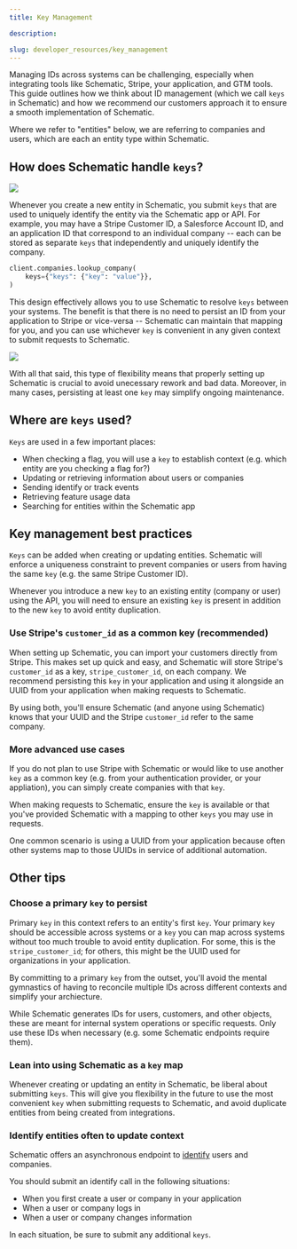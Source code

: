 ```yaml
---
title: Key Management

description: 

slug: developer_resources/key_management
---
```


Managing IDs across systems can be challenging, especially when integrating tools like Schematic, Stripe, your application, and GTM tools. This guide outlines how we think about ID management (which we call `keys` in Schematic) and how we recommend our customers approach it to ensure a smooth implementation of Schematic.

Where we refer to "entities" below, we are referring to companies and users, which are each an entity type within Schematic.

## How does Schematic handle `keys`?

<img
src="../../assets/images/developer_resources/ekm-profile.png"
/>

Whenever you create a new entity in Schematic, you submit `keys` that are used to uniquely identify the entity via the Schematic app or API. For example, you may have a Stripe Customer ID, a Salesforce Account ID, and an application ID that correspond to an individual company -- each can be stored as separate `keys` that independently and uniquely identify the company.

```python
client.companies.lookup_company(
    keys={"keys": {"key": "value"}},
)
```

This design effectively allows you to use Schematic to resolve `keys` between your systems. The benefit is that there is no need to persist an ID from your application to Stripe or vice-versa -- Schematic can maintain that mapping for you, and you can use whichever `key` is convenient in any given context to submit requests to Schematic.

<img
src="../../assets/images/developer_resources/ekm-figma-diagram.png"
/>

With all that said, this type of flexibility means that properly setting up Schematic is crucial to avoid unecessary rework and bad data. Moreover, in many cases, persisting at least one `key` may simplify ongoing maintenance.

## Where are `keys` used?

`Keys` are used in a few important places:
- When checking a flag, you will use a `key` to establish context (e.g. which entity are you checking a flag for?)
- Updating or retrieving information about users or companies
- Sending identify or track events
- Retrieving feature usage data
- Searching for entities within the Schematic app

## Key management best practices

`Keys` can be added when creating or updating entities. Schematic will enforce a uniqueness constraint to prevent companies or users from having the same `key` (e.g. the same Stripe Customer ID).

Whenever you introduce a new `key` to an existing entity (company or user) using the API, you will need to ensure an existing `key` is present in addition to the new `key` to avoid entity duplication.

### Use Stripe's `customer_id` as a common key (recommended)

When setting up Schematic, you can import your customers directly from Stripe. This makes set up quick and easy, and Schematic will store Stripe's `customer_id` as a key, `stripe_customer_id`, on each company. We recommend persisting this `key` in your application and using it alongside an UUID from your application when making requests to Schematic.

By using both, you'll ensure Schematic (and anyone using Schematic) knows that your UUID and the Stripe `customer_id` refer to the same company.

### More advanced use cases

If you do not plan to use Stripe with Schematic or would like to use another `key` as a common key (e.g. from your authentication provider, or your appliation), you can simply create companies with that `key`.

When making requests to Schematic, ensure the `key` is available or that you've provided Schematic with a mapping to other `keys` you may use in requests.

One common scenario is using a UUID from your application because often other systems map to those UUIDs in service of additional automation.

## Other tips

### Choose a primary `key` to persist

Primary `key` in this context refers to an entity's first `key`. Your primary `key` should be accessible across systems or a `key` you can map across systems without too much trouble to avoid entity duplication. For some, this is the `stripe_customer_id`; for others, this might be the UUID used for organizations in your application.

By committing to a primary `key` from the outset, you'll avoid the mental gymnastics of having to reconcile multiple IDs across different contexts and simplify your archiecture.

<Info>While Schematic generates IDs for users, customers, and other objects, these are meant for internal system operations or specific requests. Only use these IDs when necessary (e.g. some Schematic endpoints require them).</Info>

### Lean into using Schematic as a `key` map

Whenever creating or updating an entity in Schematic, be liberal about submitting `keys`. This will give you flexibility in the future to use the most convenient `key` when submitting requests to Schematic, and avoid duplicate entities from being created from integrations.

### Identify entities often to update context

Schematic offers an asynchronous endpoint to [identify](/api-reference/events/create-event) users and companies. 

You should submit an identify call in the following situations:
- When you first create a user or company in your application
- When a user or company logs in
- When a user or company changes information

In each situation, be sure to submit any additional `keys`.